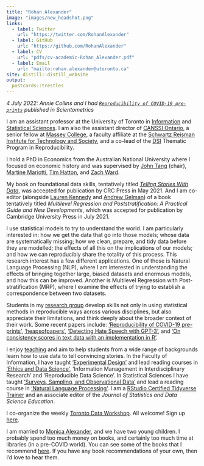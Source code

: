 ```yaml
---
title: "Rohan Alexander"
image: "images/new_headshot.png"
links:
  - label: Twitter
    url: "https://twitter.com/RohanAlexander"
  - label: GitHub
    url: "https://github.com/RohanAlexander"
  - label: CV
    url: "pdfs/cv-academic-Rohan_Alexander.pdf"
  - label: Email
    url: "mailto:rohan.alexander@utoronto.ca"
site: distill::distill_website
output:
  postcards::trestles
---
```


*4 July 2022: Annie Collins and I had [`Reproducibility of COVID-19 pre-prints`](https://link.springer.com/article/10.1007/s11192-022-04418-2) published in Scientometrics*

I am an assistant professor at the University of Toronto in [Information](https://ischool.utoronto.ca/profile/rohan-alexander/) and [Statistical Sciences](https://www.statistics.utoronto.ca/people/directories/all-faculty/rohan-alexander). I am also the assistant director of [CANSSI Ontario](https://canssiontario.utoronto.ca), a senior fellow at [Massey College](https://www.masseycollege.ca), a faculty affiliate at the [Schwartz Reisman Institute for Technology and Society](https://sr-institute.utoronto.ca/), and a co-lead of the [DSI](https://datasciences.utoronto.ca) Thematic Program in Reproducibility.

I hold a PhD in Economics from the Australian National University where I focused on economic history and was supervised by [John Tang](https://sites.google.com/view/john-tang/home) (chair), [Martine Mariotti](https://researchers.anu.edu.au/researchers/mariotti-m), [Tim Hatton](https://researchers.anu.edu.au/researchers/hatton-tj), and [Zach Ward](https://sites.google.com/site/zachaward/).

My book on foundational data skills, tentatively titled *[Telling Stories With Data](https://www.tellingstorieswithdata.com/)*, was accepted for publication by CRC Press in May 2021. And I am co-editor (alongside [Lauren Kennedy](https://jazzystats.com/about/) and [Andrew Gelman](http://www.stat.columbia.edu/~gelman/)) of a book tentatively titled *Multilevel Regression and Poststratification: A Practical Guide and New Developments*, which was accepted for publication by Cambridge University Press in July 2021.

I use statistical models to try to understand the world. I am particularly interested in: how we get the data that go into those models; whose data are systematically missing; how we clean, prepare, and tidy data before they are modelled; the effects of all this on the implications of our models; and how we can reproducibly share the totality of this process. This research interest has a few different applications. One of those is Natural Language Processing (NLP), where I am interested in understanding the effects of bringing together large, biased datasets and enormous models, and how this can be improved. Another is Multilevel Regression with Post-stratification (MRP), where I examine the effects of trying to establish a correspondence between two datasets. 

Students in my [research group](https://rohanalexander.com/group.html) develop skills not only in using statistical methods in reproducible ways across various disciplines, but also appreciate their limitations, and think deeply about the broader context of their work. Some recent papers include: ['Reproducibility of COVID-19 pre-prints'](https://arxiv.org/abs/2107.10724), ['heapsofpapers'](https://rohanalexander.github.io/heapsofpapers/), ['Detecting Hate Speech with GPT-3'](https://arxiv.org/abs/2103.12407), and ['On consistency scores in text data with an implementation in R'](https://arxiv.org/abs/2101.05225).

I enjoy [teaching](https://rohanalexander.com/teaching.html) and aim to help students from a wide range of backgrounds learn how to use data to tell convincing stories. In the Faculty of Information, I have taught ['Experimental Design'](https://rohanalexander.com/inf2178.html) and lead reading courses in ['Ethics and Data Science'](https://rohanalexander.com/reading_course-ethics.html), 'Information Management in Interdisciplinary Research' and 'Reproducible Data Science'. In Statistical Sciences I have taught ['Surveys, Sampling, and Observational Data'](https://rohanalexander.com/sta304.html) and lead a reading course in ['Natural Language Processing'](https://rohanalexander.com/reading_course-nlp.html). I am a [RStudio Certified Tidyverse Trainer](https://education.rstudio.com/trainers) and an associate editor of the *Journal of Statistics and Data Science Education*.

I co-organize the weekly [Toronto Data Workshop](https://rohanalexander.com/toronto_data_workshop.html). All welcome! Sign up [here](https://forms.gle/sXbEixoa1iJR4Q7A8).

<!-- I am organizing a conference on reproducibility in applied statistics that will be held via Zoom on Thursday and Friday 25-26 February 2021. You can learn more [here](https://rohanalexander.com/reproducibility.html).  -->

<!-- With [Lauren Kennedy](https://jazzystats.com/) at Monash University, I co-organize a weekly MRP Reading Group. Please [get in touch](mailto:rohan.alexander@utoronto.ca) if you'd like to attend. -->

<!-- Based on my academic research I run a political poll in Australia: [Petit Poll](https://petitpoll.com). This combines non-representative polling data that we gather ourselves with a hierarchical Bayesian model to cheaply deliver meaningful Australian political polling. -->

I am married to [Monica Alexander](https://www.monicaalexander.com), and we have two young children. I probably spend too much money on books, and certainly too much time at libraries (in a pre-COVID world). You can see some of the books that I recommend [here](https://rohanalexander.com/bookshelf.html). If you have any book recommendations of your own, then I'd love to hear them.

